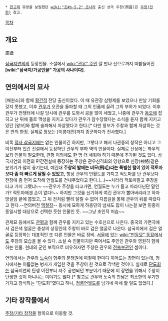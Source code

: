  * [[한고제]] 유방을 보필했던 [[wiki:"조#s-5.2" 조나라]] 출신 상국 주창(周昌)은 [[주창(전한)]] 참고.

[[목차]]

== 개요 ==
周倉

[[삼국지연의]]의 등장인물. 소설에서 [[wiki:"관우" 주인]] 잘 만나 신으로까지 떠받들어진 '''[wiki:"삼국지/가공인물" 가공의 사나이다].'''

== 연의에서의 묘사 ==
[배원소]와 함께 [[황건적]] 잔당 출신이었다. 이 때 유관장 삼형제를 보았으나 만날 기회를 갖지 못했고, 이후 [[관우]]가 오관을 돌파할 때 그의 인품에 끌려 그의 부하가 되었다. 이후 관우가 전쟁터에 나갈 당시에 관우를 도와서 공을 많이 세웠고, 나중에 관우가 [[동오]]에 잡히고 난 뒤에 홀로 맥성을 지키고 있다가 관우가 참수당했다는 소식을 듣자 함께 지키고 있던 [왕보]와 함께 슬퍼해서 자살했다고 한다.[* 다만 왕보가 주창과 함께 자살하는 것은 연의 한정. 실제로 왕보는 [이릉대전]까지 종군하다가 전사했다.]

비록 [[정사 삼국지]]에는 없는 인물이긴 하지만, 그렇다고 해서 나관중의 창작은 아니고 그 이전부터 민간 전설에서 등장하던 관우의 부하 역의 인물이다. 실제로 신상에는 좌우의 보좌 인물이 필요한데, 관평 이외에도 한 명 더 세워야 하기 때문에 추가된 것도 있다. 삼국지연의 이전의 민간전설에 등장하는 주창은 관우신격화의 영향으로 신장(神將)같은 분위기가 많이 풍기는데, 예컨대 '''주창의 발에는 비모(飛毛)라는 특별한 털이 있어 적토마보다 좀 더 빠르게 달릴 수 있었고,''' 항상 관우의 언월도를 가지고 적토마를 탄 관우보다 전장에 좀 먼저 도착해 언월도를 건내주었다고 한다.(...)~~차라리 적토마말고 주창을 타고 가지 그랬냐~~ ~~관우가 주창을 타고가면, 언월도는 누가 들고 따라다닌단 말인가? 적토마에겐 손이 없다!~~ 하지만 그것을 신기하게 여긴 관우가 뽑아버리라고 하자 망설임 끝에 뽑았고, 그 뒤 전처럼 빨리 달릴 수 없어 지름길을 통해 관우의 뒤를 따랐다고 한다.--연의버전 [[맥철장]]-- 동시에 묘하게 하층민의 냄새도 많이 나는걸 보면 민중이 동일시할 대상으로 선택한 듯한 인물인 듯. ~~그냥 초인적 머슴~~

관제묘 등에서도 [[관평]]과 함께 관우를 지키고 있는 수호신으로 나온다. 중국의 가면극에서 검은색 얼굴은 충성의 상징인데 주창이 바로 검은 얼굴로 나온다. 삼국지에서 검은 얼굴로 등장하는 대표적인 또 다른 인물은 바로 장비. [[서울]]에 있는 [[wiki:"만동묘" 동묘]]에서도 주창의 모습을 볼 수 있다. 소설 속 인물이지만 죽어서도 주인인 관우와 영원히 함께 하는 인물. 현대의 군인 보직으로 비유하자면 주창은 관우의 [[전속부관]]인 셈이다.

연의에서는 관우와 [[노숙]]이 형주의 분쟁권에 따질때 한마디 끼어드는 장면이 있는데, 정사에서는 이름없는 병사가 개입한 것을 주창이 한 것으로 각색한 것이다. 실제로 [[단도회]]는 삼국지연의 탄생 이전부터 자주 공연되던 부분이기 때문에 이 장면을 위해서 주창이 탄생한 것이 아니냐는 이야기도 많다.[* 참고로 관우와 노숙의 만남은 최소한의 무기만 가지고 참석하는 "단도회"였다고 하니, [[청룡언월도]]를 넘기네 마네 할 일도 없었다.]

== 기타 창작물에서 ==

[[주창/기타 창작물]] 항목으로 이동할 것.
